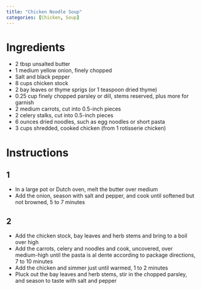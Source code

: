 ```yaml
---
title: "Chicken Noodle Soup"
categories: [Chicken, Soup]
---
```


# Ingredients
- 2 tbsp unsalted butter
- 1 medium yellow onion, finely chopped
- Salt and black pepper
- 8 cups chicken stock
- 2 bay leaves or thyme sprigs (or 1 teaspoon dried thyme)
- 0.25 cup finely chopped parsley or dill, stems reserved, plus more for garnish
- 2 medium carrots, cut into 0.5-inch pieces
- 2 celery stalks, cut into 0.5-inch pieces
- 6 ounces dried noodles, such as egg noodles or short pasta
- 3 cups shredded, cooked chicken (from 1 rotisserie chicken)

# Instructions
## 1
- In a large pot or Dutch oven, melt the butter over medium
- Add the onion, season with salt and pepper, and cook until softened but not browned, 5 to 7 minutes

## 2
- Add the chicken stock, bay leaves and herb stems and bring to a boil over high
- Add the carrots, celery and noodles and cook, uncovered, over medium-high until the pasta is al dente according to package directions, 7 to 10 minutes
- Add the chicken and simmer just until warmed, 1 to 2 minutes
- Pluck out the bay leaves and herb stems, stir in the chopped parsley, and season to taste with salt and pepper